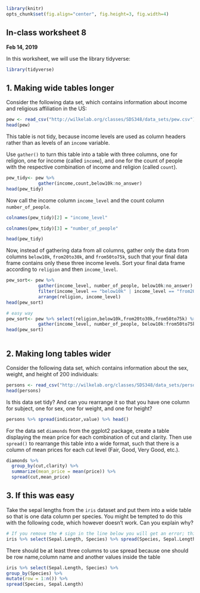 ```r
library(knitr)
opts_chunk$set(fig.align="center", fig.height=3, fig.width=4)
```
## In-class worksheet 8
**Feb 14, 2019**

In this worksheet, we will use the library tidyverse:
```r
library(tidyverse)
```

## 1. Making wide tables longer
Consider the following data set, which contains information about income and religious affiliation in the US:
```r
pew <- read_csv("http://wilkelab.org/classes/SDS348/data_sets/pew.csv")
head(pew)
```
This table is not tidy, because income levels are used as column headers rather than as levels of an `income` variable.

Use `gather()` to turn this table into a table with three columns, one for religion, one for income (called `income`), and one for the count of people with the respective combination of income and religion (called `count`).
```r

pew_tidy<- pew %>% 
            gather(income,count,below10k:no_answer)
head(pew_tidy)

```

Now call the income column `income_level` and the count column `number_of_people`.
```r
colnames(pew_tidy)[2] = "income_level"

colnames(pew_tidy)[3] = "number_of_people"

head(pew_tidy)
```

Now, instead of gathering data from all columns, gather only the data from columns `below10k`, `from20to30k`, and `from50to75k`, such that your final data frame contains only these three income levels. Sort your final data frame according to `religion` and then `income_level`.
```r

pew_sort<- pew %>% 
            gather(income_level, number_of_people, below10k:no_answer) %>%
            filter(income_level == "below10k" | income_level == "from20to30k" | income_level == "from50to75k") %>% 
            arrange(religion, income_level)
head(pew_sort)

# easy way
pew_sort<- pew %>% select(religion,below10k,from20to30k,from50to75k) %>%
            gather(income_level, number_of_people, below10k:from50to75k) %>% arrange(religion, income_level) 
head(pew_sort)



```

## 2. Making long tables wider

Consider the following data set, which contains information about the sex, weight, and height of 200 individuals:
```r
persons <- read_csv("http://wilkelab.org/classes/SDS348/data_sets/persons.csv")
head(persons)
```
Is this data set tidy? And can you rearrange it so that you have one column for subject, one for sex, one for weight, and one for height?

```r
persons %>% spread(indicator,value) %>% head()
```

For the data set `diamonds` from the ggplot2 package, create a table displaying the mean price for each combination of cut and clarity. Then use `spread()` to rearrange this table into a wide format, such that there is a column of mean prices for each cut level (Fair, Good, Very Good, etc.).
```r
diamonds %>%
  group_by(cut,clarity) %>%
  summarize(mean_price = mean(price)) %>% 
  spread(cut,mean_price)


```


## 3. If this was easy

Take the sepal lengths from the `iris` dataset and put them into a wide table so that is one data column per species. You might be tempted to do this with the following code, which however doesn't work. Can you explain why? 
```r
# If you remove the # sign in the line below you will get an error; this code doesn't work
iris %>% select(Sepal.Length, Species) %>% spread(Species, Sepal.Length)
```
There should be at least three columns to use spread because one should be row name,column name and another values inside the table

```r
iris %>% select(Sepal.Length, Species) %>%
group_by(Species) %>%
mutate(row = 1:n()) %>%
spread(Species, Sepal.Length)

```
